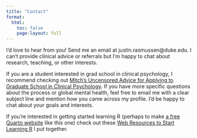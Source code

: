 ```yaml
---
title: "Contact"
format:
  html:
    toc: false
    page-layout: full
---
```


I'd love to hear from you! Send me an email at justin.rasmussen\@duke.edu. I can't provide clinical advice or referrals but I'm happy to chat about research, teaching, or other interests.

If you are a student interested in grad school in clinical psychology, I recommend checking out [Mitch’s Uncensored Advice for Applying to Graduate School in Clinical Psychology](https://mitch.web.unc.edu/wp-content/uploads/sites/4922/2017/02/MitchGradSchoolAdvice.pdf). If you have more specific questions about the process or global mental health, feel free to email me with a clear subject line and mention how you came across my profile. I'd be happy to chat about your goals and interests.

If you're interested in getting started learning R (perhaps to make [a free Quarto website](https://quarto.org/docs/websites/) like this one) check out these [Web Resources to Start Learning R](https://docs.google.com/document/d/15e8b9HFdL5ewEiWUXC_Dhw9Wx-U8Ze3-r6iFxcUTam4/edit?tab=t.0#heading=h.78m3wopkml0i) I put together.
